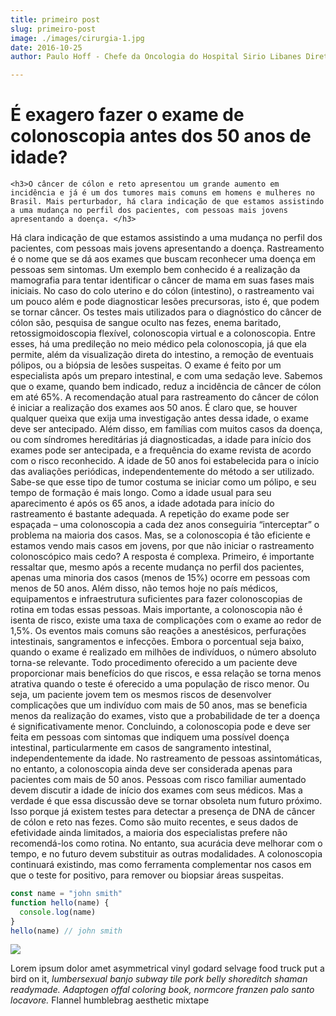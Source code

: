 ```yaml
---
title: primeiro post
slug: primeiro-post
image: ./images/cirurgia-1.jpg
date: 2016-10-25
author: Paulo Hoff - Chefe da Oncologia do Hospital Sirio Libanes Diretor do Instituto do Cancer de São Paulo

---
```



# É exagero fazer o exame de colonoscopia antes dos 50 anos de idade?

`<h3>O câncer de cólon e reto apresentou um grande aumento em incidência e já é um dos tumores mais comuns em homens e mulheres no Brasil. Mais perturbador, há clara indicação de que estamos assistindo a uma mudança no perfil dos pacientes, com pessoas mais jovens apresentando a doença. </h3>`

Há clara indicação de que estamos assistindo a uma mudança no perfil dos pacientes, com pessoas mais jovens apresentando a doença. Rastreamento é o nome que se dá aos exames que buscam reconhecer uma doença em pessoas sem sintomas. Um exemplo bem conhecido é a realização da mamografia para tentar identificar o câncer de mama em suas fases mais iniciais. No caso do colo uterino e do cólon (intestino), o rastreamento vai um pouco além e pode diagnosticar lesões precursoras, isto é, que podem se tornar câncer.
Os testes mais utilizados para o diagnóstico do câncer de cólon são, pesquisa de sangue oculto nas fezes, enema baritado, retossigmoidoscopia flexível, colonoscopia virtual e a colonoscopia. Entre esses, há uma predileção no meio médico pela colonoscopia, já que ela permite, além da visualização direta do intestino, a remoção de eventuais pólipos, ou a biópsia de lesões suspeitas.
O exame é feito por um especialista após um preparo intestinal, e com uma sedação leve. Sabemos que o exame, quando bem indicado, reduz a incidência de câncer de cólon em até 65%. A recomendação atual para rastreamento do câncer de cólon é iniciar a realização dos exames aos 50 anos. É claro que, se houver qualquer queixa que exija uma investigação antes dessa idade, o exame deve ser antecipado. Além disso, em famílias com muitos casos da doença, ou com síndromes hereditárias já diagnosticadas, a idade para início dos exames pode ser antecipada, e a frequência do exame revista de acordo com o risco reconhecido.
A idade de 50 anos foi estabelecida para o início das avaliações periódicas, independentemente do método a ser utilizado. Sabe-se que esse tipo de tumor costuma se iniciar como um pólipo, e seu tempo de formação é mais longo. Como a idade usual para seu aparecimento é após os 65 anos, a idade adotada para início do rastreamento é bastante adequada. A repetição do exame pode ser espaçada – uma colonoscopia a cada dez anos conseguiria “interceptar” o problema na maioria dos casos.
Mas, se a colonoscopia é tão eficiente e estamos vendo mais casos em jovens, por que não iniciar o rastreamento colonoscópico mais cedo? A resposta é complexa. Primeiro, é importante ressaltar que, mesmo após a recente mudança no perfil dos pacientes, apenas uma minoria dos casos (menos de 15%) ocorre em pessoas com menos de 50 anos. Além disso, não temos hoje no país médicos, equipamentos e infraestrutura suficientes para fazer colonoscopias de rotina em todas essas pessoas. Mais importante, a colonoscopia não é isenta de risco, existe uma taxa de complicações com o exame ao redor de 1,5%. Os eventos mais comuns são reações a anestésicos, perfurações intestinais, sangramentos e infecções. Embora o porcentual seja baixo, quando o exame é realizado em milhões de indivíduos, o número absoluto torna-se relevante.
Todo procedimento oferecido a um paciente deve proporcionar mais benefícios do que riscos, e essa relação se torna menos atrativa quando o teste é oferecido a uma população de risco menor. Ou seja, um paciente jovem tem os mesmos riscos de desenvolver complicações que um indivíduo com mais de 50 anos, mas se beneficia menos da realização do exames, visto que a probabilidade de ter a doença é significativamente menor.
Concluindo, a colonoscopia pode e deve ser feita em pessoas com sintomas que indiquem uma possível doença intestinal, particularmente em casos de sangramento intestinal, independentemente da idade. No rastreamento de pessoas assintomáticas, no entanto, a colonoscopia ainda deve ser considerada apenas para pacientes com mais de 50 anos. Pessoas com risco familiar aumentado devem discutir a idade de início dos exames com seus médicos.
Mas a verdade é que essa discussão deve se tornar obsoleta num futuro próximo. Isso porque já existem testes para detectar a presença de DNA de câncer de cólon e reto nas fezes. Como são muito recentes, e seus dados de efetividade ainda limitados, a maioria dos especialistas prefere não recomendá-los como rotina. No entanto, sua acurácia deve melhorar com o tempo, e no futuro devem substituir as outras modalidades. A colonoscopia continuará existindo, mas como ferramenta complementar nos casos em que o teste for positivo, para remover ou biopsiar áreas suspeitas.

<Counter />

<div className="code">

```javascript
const name = "john smith"
function hello(name) {
  console.log(name)
}
hello(name) // john smith
```

</div>

<div className="post-image">

![](./images/cirurgia-1.jpg)

</div>

Lorem ipsum dolor amet asymmetrical vinyl godard selvage food truck put a bird on it, _lumbersexual banjo subway tile pork belly shoreditch shaman readymade. Adaptogen offal coloring book, normcore franzen palo santo locavore._ Flannel humblebrag aesthetic mixtape
